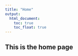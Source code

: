 ```yaml
---
title: "Home"
output: 
  html_document:
    toc: true
    toc_float: true
---
```


## This is the home page






